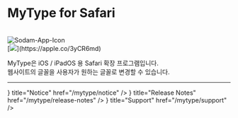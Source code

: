 
# MyType for Safari

<br/>
<Image src="/img/MyType_Icon.png" alt="Sodam-App-Icon" width={100} height={100} />
<br/>
[<Image src="/img/white.svg" width={150} height={70} />](https://apple.co/3yCR6md)
<br/>

MyType은 iOS / iPadOS 용 Safari 확장 프로그램입니다.  
웹사이트의 글꼴을 사용자가 원하는 글꼴로 변경할 수 있습니다.  
* * *
<Cards>
  <Card
    icon={<FontAwesomeIcon icon={faBell} />}
    title="Notice"
    href="/mytype/notice"
  />
  <Card
    icon={<FontAwesomeIcon icon={faFile} />}
    title="Release Notes"
    href="/mytype/release-notes"
  />
  <Card
    icon={<FontAwesomeIcon icon={faEnvelope} />}
    title="Support"
    href="/mytype/support"
  />
</Cards>
